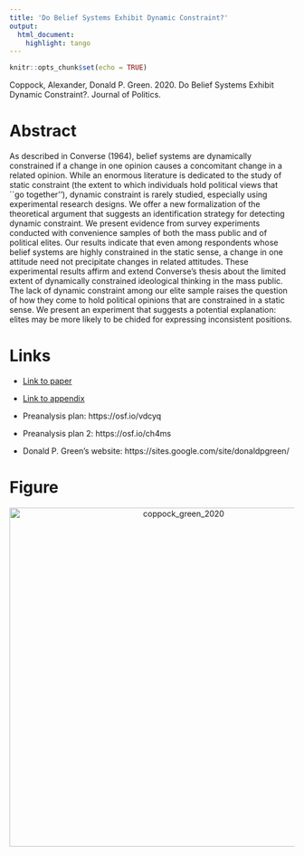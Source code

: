 ```yaml
---
title: 'Do Belief Systems Exhibit Dynamic Constraint?'
output:
  html_document:
    highlight: tango
---
```


```r
knitr::opts_chunk$set(echo = TRUE)
```

Coppock, Alexander, Donald P. Green. 2020. Do Belief Systems Exhibit Dynamic Constraint?. Journal of Politics.

# Abstract
As described in Converse (1964), belief systems are dynamically constrained if a change in one opinion causes a concomitant change in a related opinion. While an enormous literature is dedicated to the study of static constraint (the extent to which individuals hold political views that ``go together''), dynamic constraint is rarely studied, especially using experimental research designs. We offer a new formalization of the theoretical argument that suggests an identification strategy for detecting dynamic constraint.  We present evidence from survey experiments conducted with convenience samples of both the mass public and of political elites. Our results indicate that even among respondents whose belief systems are highly constrained in the static sense, a change in one attitude need not precipitate changes in related attitudes. These experimental results affirm and extend Converse's thesis about the limited extent of dynamically constrained ideological thinking in the mass public.  The lack of dynamic constraint among our elite sample raises the question of how they come to hold political opinions that are constrained in a static sense. We present an experiment that suggests a potential explanation: elites may be more likely to be chided for expressing inconsistent positions.

# Links
 - <a href='coppock_green_2020.pdf'>Link to paper</a>
 - <a href='coppock_green_2020_appendix.pdf'>Link to appendix</a>
 - Preanalysis plan: https://osf.io/vdcyq 
 - Preanalysis plan 2: https://osf.io/ch4ms 

- Donald P. Green's website: https://sites.google.com/site/donaldpgreen/

# Figure
<center><img src="display_figures/coppock_green_2020_display.png" alt="coppock_green_2020" width="600"></center>